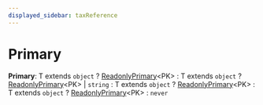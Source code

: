```yaml
---
displayed_sidebar: taxReference
---
```



# Primary

 **Primary**: T extends `object` ? [ReadonlyPrimary](tax.ReadonlyPrimary.mdx)&#60;PK&#62; : T extends `object` ? [ReadonlyPrimary](tax.ReadonlyPrimary.mdx)&#60;PK&#62; \| `string` : T extends `object` ? [ReadonlyPrimary](tax.ReadonlyPrimary.mdx)&#60;PK&#62; : T extends `object` ? [ReadonlyPrimary](tax.ReadonlyPrimary.mdx)&#60;PK&#62; : `never`
